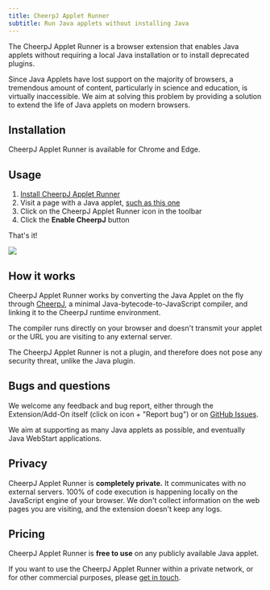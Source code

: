 ```yaml
---
title: CheerpJ Applet Runner
subtitle: Run Java applets without installing Java
---
```



The CheerpJ Applet Runner is a browser extension that enables Java applets without requiring a local Java installation or to install deprecated plugins.

Since Java Applets have lost support on the majority of browsers, a tremendous amount of content, particularly in science and education, is virtually inaccessible. We aim at solving this problem by providing a solution to extend the life of Java applets on modern browsers.

## Installation

CheerpJ Applet Runner is available for Chrome and Edge.

<div class="flex flex-wrap gap-3">
  <LinkButton
    type="primary"
    href="https://chrome.google.com/webstore/detail/cheerpj-applet-runner/bbmolahhldcbngedljfadjlognfaaein"
    label="Add to Chrome"
    iconLeft="openmoji:chrome"
  />

  <LinkButton
    type="primary"
    href="https://microsoftedge.microsoft.com/addons/detail/cheerpj-applet-runner/ebfcpaoldmijengghefpohddmfpndmic"
    label="Add to Microsoft Edge"
    iconLeft="openmoji:edge"
  />
</div>

## Usage

1. [Install CheerpJ Applet Runner](#installation)
2. Visit a page with a Java applet, [such as this one](http://www.neilwallis.com/projects/java/water/index.php)
3. Click on the CheerpJ Applet Runner icon in the toolbar
4. Click the **Enable CheerpJ** button

That's it!

![](/cheerpj2/assets/cheerpj_applet_demo.gif)

## How it works

CheerpJ Applet Runner works by converting the Java Applet on the fly through [CheerpJ](/cheerpj2), a minimal Java-bytecode-to-JavaScript compiler, and linking it to the CheerpJ runtime environment.

The compiler runs directly on your browser and doesn't transmit your applet or the URL you are visiting to any external server.

The CheerpJ Applet Runner is not a plugin, and therefore does not pose any security threat, unlike the Java plugin.

## Bugs and questions

We welcome any feedback and bug report, either through the Extension/Add-On itself (click on icon + "Report bug") or on [GitHub Issues](https://github.com/leaningtech/cheerpj-appletrunner/issues).

We aim at supporting as many Java applets as possible, and eventually Java WebStart applications.

## Privacy

CheerpJ Applet Runner is **completely private.** It communicates with no external servers. 100% of code execution is happening locally on the JavaScript engine of your browser. We don't collect information on the web pages
you are visiting, and the extension doesn't keep any logs.

## Pricing

CheerpJ Applet Runner is **free to use** on any publicly available Java applet.

If you want to use the CheerpJ Applet Runner within a private network, or for other commercial purposes, please [get in touch](https://leaningtech.com/contact-us/?subject=CheerpJ%20Applet%20Runner%20Licensing#mailus).
